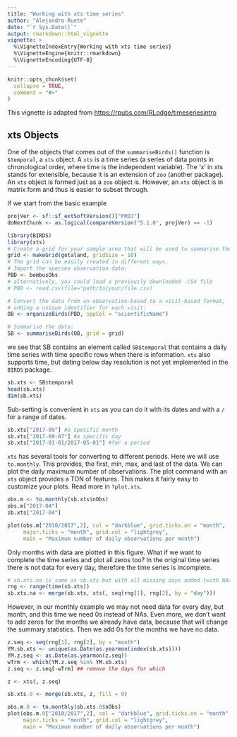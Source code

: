 ```yaml
---
title: "Working with xts time series"
author: "Alejandro Ruete"
date: "`r Sys.Date()`"
output: rmarkdown::html_vignette
vignette: >
  %\VignetteIndexEntry{Working with xts time series}
  %\VignetteEngine{knitr::rmarkdown}
  %\VignetteEncoding{UTF-8}
---
```


```r
knitr::opts_chunk$set(
  collapse = TRUE,
  comment = "#>"
)
```

This vignette is adapted from [https://rpubs.com/RLodge/timeseriesintro](https://rpubs.com/RLodge/timeseriesintro)

## xts Objects
One of the objects that comes out of the `summariseBirds()` function is `$temporal`, 
a `xts` object. A `xts` is a time series (a series of data points in chronological 
order, where time is the independent variable). The ‘x’ in xts stands for extensible,
because it is an extension of `zoo` (another package). An `xts` object is formed 
just as a `zoo` object is. However, an `xts` object is in matrix form and thus 
is easier to subset through.

If we start from the basic example
```r
projVer <- sf::sf_extSoftVersion()["PROJ"]
doNextChunk <- as.logical(compareVersion("5.1.0", projVer) == -1)
```

```r
library(BIRDS)
library(xts)
# Create a grid for your sample area that will be used to summarise the data:
grid <- makeGrid(gotaland, gridSize = 10)
# The grid can be easily created in different ways. 
# Import the species observation data:
PBD <- bombusObs
# alternatively, you could load a previously downloaded .CSV file 
# PBD <- read.csv(file="path/to/your/file.csv)

# Convert the data from an observation-based to a visit-based format, 
# adding a unique identifier for each visit:
OB <- organizeBirds(PBD, sppCol = "scientificName")

# Summarise the data:
SB <- summariseBirds(OB, grid = grid)
```  

we see that SB contains an element called `SB$temporal` that contains a daily 
time series with time specific rows when there is information. `xts` also supports
time, but dating below day resolution is not yet implemented in the `BIRDS` package.  

```r
sb.xts <- SB$temporal
head(sb.xts)
dim(sb.xts)
```


Sub-setting is convenient in `xts` as you can do it with its dates and with a 
`/` for a range of dates.  

```r
sb.xts["2017-09"] #a specific month
sb.xts["2017-09-07"] #a specific day
sb.xts["2017-01-01/2017-05-01"] #for a period
```

`xts` has several tools for converting to different periods. Here we will use 
`to.monthly`. This provides, the first, min, max, and last of the data. We can 
plot the daily maximum number of observations. The plot command with an `xts` 
object provides a TON of features. This makes it fairly easy to customize your 
plots. Read more in `?plot.xts`.  

```r
obs.m <- to.monthly(sb.xts$nObs) 
obs.m["2017-04"]
sb.xts["2017-04"]

plot(obs.m["2010/2017",2], col = "darkblue", grid.ticks.on = "month",   
     major.ticks = "month", grid.col = "lightgrey",  
     main = "Maximum number of daily observations per month")
```

Only months with data are plotted in this figure. What if we want to complete 
the time series and plot all zeros too? In the original time series there is not
data for every day, therefore the time series is incomplete. 

```r
# sb.xts.na is same as sb.xts but with all missing days added (with NAs)
rng <- range(time(sb.xts))
sb.xts.na <- merge(sb.xts, xts(, seq(rng[1], rng[2], by = "day")))
```
However, in our monthly example we may not need data for every day, but month, 
and this time we need 0s instead of NAs. Even more, we don't want to add zeros 
for the months we already have data, because that will change the summary 
statistics. Then we add 0s for the months we have no data.

```r
z.seq <- seq(rng[1], rng[2], by = "month")
YM.sb.xts <- unique(as.Date(as.yearmon(index(sb.xts))))
YM.z.seq <- as.Date(as.yearmon(z.seq))
wTrm <- which(YM.z.seq %in% YM.sb.xts)
z.seq <- z.seq[-wTrm] ## remove the days for which 

z <- xts(, z.seq)

sb.xts.0 <- merge(sb.xts, z, fill = 0)

obs.m.0 <- to.monthly(sb.xts.0$nObs)
plot(obs.m.0["2010/2017",2], col = "darkblue", grid.ticks.on = "month",   
     major.ticks = "month", grid.col = "lightgrey", 
     main = "Maximum number of daily observations per month")
```

